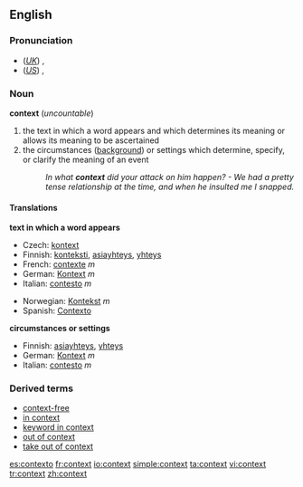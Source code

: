 ==English==
===Pronunciation===
*(''[[Received Pronunciation|UK]]'') {{IPA|/ˈkɒntɛkst/}}, {{SAMPA|/"kQntEkst/}}
*(''[[General American|US]]'') {{IPA|/ˈkɑntɛkst/}}, {{SAMPA|/"kAntEkst/}}

===Noun===
'''context''' (''uncountable'')

#the text in which a word appears and which determines its meaning or allows its meaning to be ascertained
#the circumstances ([[background]]) or settings which determine, specify, or clarify the meaning of an event
#:''In what '''context''' did your attack on him happen? - We had a pretty tense relationship at the time, and when he insulted me I snapped.''
====Translations====
'''text in which a word appears'''
{{top}}
*Czech: [[kontext]]
*Finnish: [[konteksti]], [[asiayhteys]], [[yhteys]]
*French: [[contexte]] ''m''
*German: [[Kontext]] ''m''
*Italian: [[contesto]] ''m''
{{mid}}
*Norwegian: [[Kontekst]] ''m''
*Spanish: [[Contexto]]
{{bottom}}

'''circumstances or settings'''
{{top}}
*Finnish: [[asiayhteys]], [[yhteys]]
*German: [[Kontext]] ''m'' 
*Italian: [[contesto]] ''m''
{{mid}}
{{bottom}}

===Derived terms===
*[[context-free]]
*[[in context]]
*[[keyword in context]]
*[[out of context]]
*[[take out of context]]

[[es:contexto]]
[[fr:context]]
[[io:context]]
[[simple:context]]
[[ta:context]]
[[vi:context]]
[[tr:context]]
[[zh:context]]